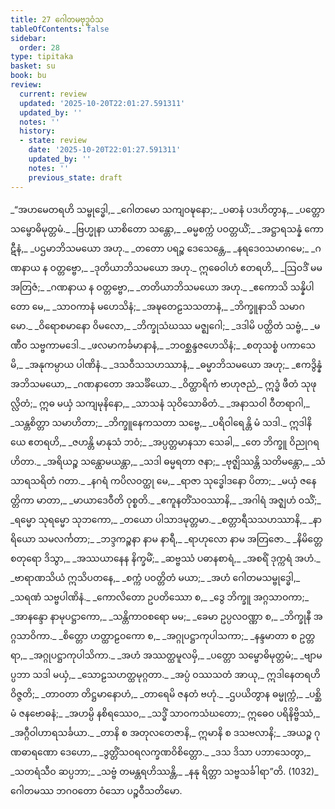 ```yaml
---
title: 27 ဂေါတမဗုဒ္ဓဝံသ
tableOfContents: false
sidebar:
  order: 28
type: tipitaka
basket: su
book: bu
review:
  current: review
  updated: '2025-10-20T22:01:27.591311'
  updated_by: ''
  notes: ''
  history:
  - state: review
    date: '2025-10-20T22:01:27.591311'
    updated_by: ''
    notes: ''
    previous_state: draft
---
```



<DynamicBreadcrumb />


<ReviewStatus review={frontmatter.review} showDetails={true} />

<HypothesisAnnotation frontmatter={frontmatter} />

<Division number="1" book="bu" e="ch" v="21" p="379">

<Paragraph number="1036" type="verses" book="bu">
_“အဟမေတရဟိ သမ္ဗုဒ္ဓေါ,_  
_ဂေါတမော သကျဝဍ္ဎနော;_  
_ပဓာနံ ပဒဟိတွာန,_  
_ပတ္တော သမ္ဗောဓိမုတ္တမံ._  

</Paragraph>

</Division>
<Division number="2" book="bu" e="ch" v="21" p="380">

<Paragraph number="1037" type="verses" book="bu">
_ဗြဟ္မုနာ ယာစိတော သန္တော,_  
_ဓမ္မစက္ကံ ပဝတ္တယိံ;_  
_အဋ္ဌာရသန္နံ ကောဋီနံ,_  
_ပဌမာဘိသမယော အဟု._  

</Paragraph>

</Division>
<Division number="3" book="bu" e="ch" v="21" p="380">

<Paragraph number="1038" type="verses" book="bu">
_တတော ပရဉ္စ ဒေသေန္တေ,_  
_နရဒေဝသမာဂမေ;_  
_ဂဏနာယ န ဝတ္တဗ္ဗော,_  
_ဒုတိယာဘိသမယော အဟု._  

</Paragraph>

</Division>
<Division number="4" book="bu" e="ch" v="21" p="380">

<Paragraph number="1039" type="verses" book="bu">
ဣဓေဝါဟံ ဧတရဟိ,_  
_ဩဝဒိံ မမ အတြဇံ;_  
_ဂဏနာယ န ဝတ္တဗ္ဗော,_  
_တတိယာဘိသမယော အဟု._  

</Paragraph>

</Division>
<Division number="5" book="bu" e="ch" v="21" p="380">

<Paragraph number="1040" type="verses" book="bu">
_ဧကောသိ သန္နိပါတော မေ,_  
_သာဝကာနံ မဟေသိနံ;_  
_အဍ္ဎတေဠသသတာနံ,_  
_ဘိက္ခူနာသိ သမာဂမော._  

</Paragraph>

</Division>
<Division number="6" book="bu" e="ch" v="21" p="380">

<Paragraph number="1041" type="verses" book="bu">
_ဝိရောစမာနော ဝိမလော,_  
_ဘိက္ခုသံဃဿ မဇ္ဈဂေါ;_  
_ဒဒါမိ ပတ္ထိတံ သဗ္ဗံ,_  
_မဏီဝ သဗ္ဗကာမဒေါ._  

</Paragraph>

</Division>
<Division number="7" book="bu" e="ch" v="21" p="380">

<Paragraph number="1042" type="verses" book="bu">
_ဖလမာကင်္ခမာနာနံ,_  
_ဘဝစ္ဆန္ဒဇဟေသိနံ;_  
_စတုသစ္စံ ပကာသေမိ,_  
_အနုကမ္ပာယ ပါဏိနံ._  

</Paragraph>

</Division>
<Division number="8" book="bu" e="ch" v="21" p="380">

<Paragraph number="1043" type="verses" book="bu">
_ဒသဝီသသဟဿာနံ,_  
_ဓမ္မာဘိသမယော အဟု;_  
_ဧကဒွိန္နံ အဘိသမယော,_  
_ဂဏနာတော အသင်္ခိယော._  

</Paragraph>

</Division>
<Division number="9" book="bu" e="ch" v="21" p="380">

<Paragraph number="1044" book="bu">
_ဝိတ္ထာရိကံ ဗာဟုဇညံ,_  
ဣဒ္ဓံ ဖီတံ သုဖုလ္လိတံ;_  
ဣဓ မယှံ သကျမုနိနော,_  
_သာသနံ သုဝိသောဓိတံ._  

</Paragraph>

</Division>
<Division number="10" book="bu" e="ch" v="21" p="380">

<Paragraph number="1045" type="verses" book="bu">
_အနာသဝါ ဝီတရာဂါ,_  
_သန္တစိတ္တာ သမာဟိတာ;_  
_ဘိက္ခူနေကသတာ သဗ္ဗေ,_  
_ပရိဝါရေန္တိ မံ သဒါ._  

</Paragraph>

</Division>
<Division number="11" book="bu" e="ch" v="21" p="380">

<Paragraph number="1046" type="verses" book="bu">
ဣဒါနိ ယေ ဧတရဟိ,_  
_ဇဟန္တိ မာနုသံ ဘဝံ;_  
_အပ္ပတ္တမာနသာ သေခါ,_  
_တေ ဘိက္ခူ ဝိညုဂရဟိတာ._  

</Paragraph>

</Division>
<Division number="12" book="bu" e="ch" v="21" p="380">

<Paragraph number="1047" type="verses" book="bu">
_အရိယဉ္စ သန္ထောမယန္တာ,_  
_သဒါ ဓမ္မရတာ ဇနာ;_  
_ဗုဇ္ဈိဿန္တိ သတိမန္တော,_  
_သံသာရသရိတံ ဂတာ._  

</Paragraph>

</Division>
<Division number="13" book="bu" e="ch" v="21" p="380">

<Paragraph number="1048" type="verses" book="bu">
_နဂရံ ကပိလဝတ္ထု မေ,_  
_ရာဇာ သုဒ္ဓေါဒနော ပိတာ;_  
_မယှံ ဇနေတ္တိကာ မာတာ,_  
_မာယာဒေဝီတိ ဝုစ္စတိ._  

</Paragraph>

</Division>
<Division number="14" book="bu" e="ch" v="21" p="380">

<Paragraph number="1049" type="verses" book="bu">
_ဧကူနတိံသဝဿာနိ,_  
_အဂါရံ အဇ္ဈဟံ ဝသိံ;_  
_ရမ္မော သုရမ္မော သုဘကော,_  
_တယော ပါသာဒမုတ္တမာ._  

</Paragraph>

</Division>
<Division number="15" book="bu" e="ch" v="21" p="380">

<Paragraph number="1050" type="verses" book="bu">
_စတ္တာရီသသဟဿာနိ,_  
_နာရိယော သမလင်္ကတာ;_  
_ဘဒ္ဒကဉ္စနာ နာမ နာရီ,_  
_ရာဟုလော နာမ အတြဇော._  

</Paragraph>

</Division>
<Division number="16" book="bu" e="ch" v="21" p="381">

<Paragraph number="1051" type="verses" book="bu">
_နိမိတ္တေ စတုရော ဒိသွာ,_  
_အဿယာနေန နိက္ခမိံ;_  
_ဆဗ္ဗဿံ ပဓာနစာရံ,_  
_အစရိံ ဒုက္ကရံ အဟံ._  

</Paragraph>

</Division>
<Division number="17" book="bu" e="ch" v="21" p="381">

<Paragraph number="1052" type="verses" book="bu">
_ဗာရာဏသိယံ ဣသိပတနေ,_  
_စက္ကံ ပဝတ္တိတံ မယာ;_  
_အဟံ ဂေါတမသမ္ဗုဒ္ဓေါ,_  
_သရဏံ သဗ္ဗပါဏိနံ._  

</Paragraph>

</Division>
<Division number="18" book="bu" e="ch" v="21" p="381">

<Paragraph number="1053" type="verses" book="bu">
_ကောလိတော ဥပတိဿော စ,_  
_ဒွေ ဘိက္ခူ အဂ္ဂသာဝကာ;_  
_အာနန္ဒော နာမုပဋ္ဌာကော,_  
_သန္တိကာဝစရော မမ;_  
_ခေမာ ဥပ္ပလဝဏ္ဏာ စ,_  
_ဘိက္ခုနီ အဂ္ဂသာဝိကာ._  

</Paragraph>

</Division>
<Division number="19" book="bu" e="ch" v="21" p="381">

<Paragraph number="1054" type="verses" book="bu">
_စိတ္တော ဟတ္ထာဠဝကော စ,_  
_အဂ္ဂုပဋ္ဌာကုပါသကာ;_  
_နန္ဒမာတာ စ ဥတ္တရာ,_  
_အဂ္ဂုပဋ္ဌာကုပါသိကာ._  

</Paragraph>

</Division>
<Division number="20" book="bu" e="ch" v="21" p="381">

<Paragraph number="1055" type="verses" book="bu">
_အဟံ အဿတ္ထမူလမှိ,_  
_ပတ္တော သမ္ဗောဓိမုတ္တမံ;_  
_ဗျာမပ္ပဘာ သဒါ မယှံ,_  
_သောဠသဟတ္ထမုဂ္ဂတာ._  

</Paragraph>

</Division>
<Division number="21" book="bu" e="ch" v="21" p="381">

<Paragraph number="1056" type="verses" book="bu">
_အပ္ပံ ဝဿသတံ အာယု,_  
ဣဒါနေတရဟိ ဝိဇ္ဇတိ;_  
_တာဝတာ တိဋ္ဌမာနောဟံ,_  
_တာရေမိ ဇနတံ ဗဟုံ._  

</Paragraph>

</Division>
<Division number="22" book="bu" e="ch" v="21" p="381">

<Paragraph number="1057" type="verses" book="bu">
_ဌပယိတွာန ဓမ္မုက္ကံ,_  
_ပစ္ဆိမံ ဇနဗောဓနံ;_  
_အဟမ္ပိ နစိရဿေဝ,_  
_သဒ္ဓိံ သာဝကသံဃတော;_  
ဣဓေဝ ပရိနိဗ္ဗိဿံ,_  
_အဂ္ဂီဝါဟာရသင်္ခယာ._  

</Paragraph>

</Division>
<Division number="23" book="bu" e="ch" v="21" p="381">

<Paragraph number="1058" type="verses" book="bu">
_တာနိ စ အတုလတေဇာနိ,_  
ဣမာနိ စ ဒသဗလာနိ;_  
_အယဉ္စ ဂုဏဓာရဏော ဒေဟော,_  
_ဒွတ္တိံသဝရလက္ခဏဝိစိတ္တော._  

</Paragraph>

</Division>
<Division number="24" book="bu" e="ch" v="21" p="381">

<Paragraph number="1059" type="verses" book="bu">
_ဒသ ဒိသာ ပဘာသေတွာ,_  
_သတရံသီဝ ဆပ္ပဘာ;_  
_သဗ္ဗံ တမန္တရဟိဿန္တိ,_  
_နနု ရိတ္တာ သဗ္ဗသင်္ခါရာ”တိ. (1032)_  


</Paragraph>
</Division>

<Paragraph number="1060" type="center" book="bu">
ဂေါတမဿ ဘဂဝတော ဝံသော ပဉ္စဝီသတိမော.
</Paragraph>